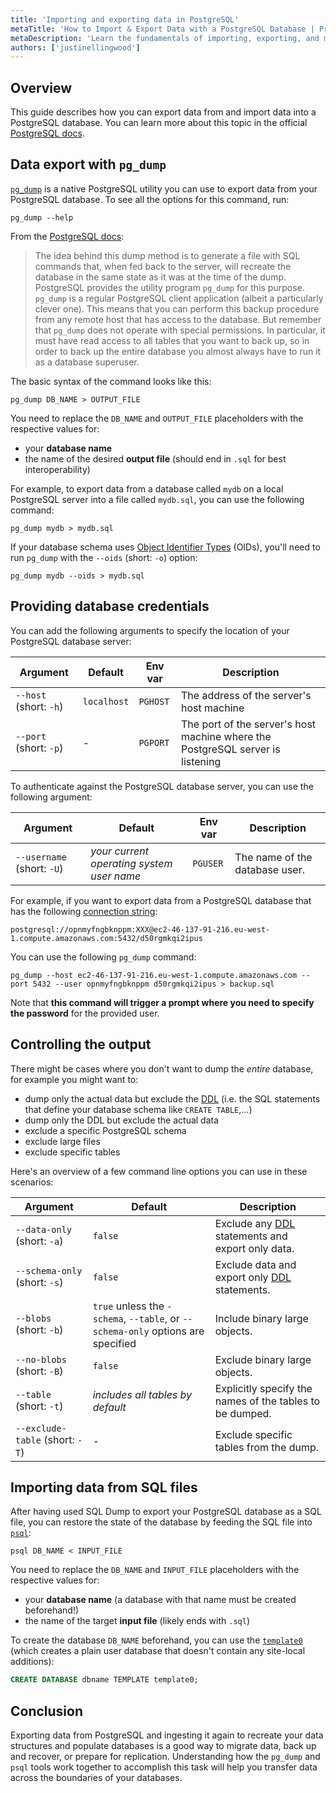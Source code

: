 ```yaml
---
title: 'Importing and exporting data in PostgreSQL'
metaTitle: 'How to Import & Export Data with a PostgreSQL Database | Prisma'
metaDescription: 'Learn the fundamentals of importing, exporting, and modifying data using PostgreSQL.'
authors: ['justinellingwood']
---
```


## Overview

This guide describes how you can export data from and import data into a PostgreSQL database.  You can learn more about this topic in the official [PostgreSQL docs](https://www.postgresql.org/docs/current/backup-dump.html).

## Data export with `pg_dump`

[`pg_dump`](https://www.postgresql.org/docs/current/backup-dump.html) is a native PostgreSQL utility you can use to export data from your PostgreSQL database. To see all the options for this command, run:

```shell
pg_dump --help
```

From the [PostgreSQL docs](https://www.postgresql.org/docs/current/backup-dump.html):

> The idea behind this dump method is to generate a file with SQL commands that, when fed back to the server, will recreate the database in the same state as it was at the time of the dump.  PostgreSQL provides the utility program `pg_dump` for this purpose.
> `pg_dump` is a regular PostgreSQL client application (albeit a particularly clever one).  This means that you can perform this backup procedure from any remote host that has access to the database.  But remember that `pg_dump` does not operate with special permissions.  In particular, it must have read access to all tables that you want to back up, so in order to back up the entire database you almost always have to run it as a database superuser.

The basic syntax of the command looks like this:

```shell
pg_dump DB_NAME > OUTPUT_FILE
```

You need to replace the `DB_NAME` and `OUTPUT_FILE` placeholders with the respective values for:

* your **database name**
* the name of the desired **output file** (should end in `.sql` for best interoperability)

For example, to export data from a database called `mydb` on a local PostgreSQL server into a file called `mydb.sql`, you can use the following command:

```shell
pg_dump mydb > mydb.sql
```

If your database schema uses [Object Identifier Types](https://www.postgresql.org/docs/current/datatype-oid.html) (OIDs), you'll need to run `pg_dump` with the `--oids` (short: `-o`) option:

```shell
pg_dump mydb --oids > mydb.sql
```

## Providing database credentials

You can add the following arguments to specify the location of your PostgreSQL database server:

| Argument               | Default     | Env var  | Description                                                                    |
| ---------------------- | ----------- | -------- | ------------------------------------------------------------------------------ |
| `--host` (short: `-h`) | `localhost` | `PGHOST` | The address of the server's host machine                                       |
| `--port` (short: `-p`) | -           | `PGPORT` | The port of the server's host machine where the PostgreSQL server is listening |

To authenticate against the PostgreSQL database server, you can use the following argument:

| Argument                   | Default                                   | Env var  | Description                    |
| -------------------------- | ----------------------------------------- | -------- | ------------------------------ |
| `--username` (short: `-U`) | _your current operating system user name_ | `PGUSER` | The name of the database user. |

For example, if you want to export data from a PostgreSQL database that has the following [connection string](https://www.prisma.io/docs/reference/database-connectors/postgresql):

```
postgresql://opnmyfngbknppm:XXX@ec2-46-137-91-216.eu-west-1.compute.amazonaws.com:5432/d50rgmkqi2ipus
```

You can use the following `pg_dump` command:

```shell
pg_dump --host ec2-46-137-91-216.eu-west-1.compute.amazonaws.com --port 5432 --user opnmyfngbknppm d50rgmkqi2ipus > backup.sql
```

Note that **this command will trigger a prompt where you need to specify the password** for the provided user.

## Controlling the output

There might be cases where you don't want to dump the _entire_ database, for example you might want to:

* dump only the actual data but exclude the [DDL](https://www.postgresql.org/docs/current/ddl.html) (i.e. the SQL statements that define your database schema like `CREATE TABLE`,...)
* dump only the DDL but exclude the actual data
* exclude a specific PostgreSQL schema
* exclude large files
* exclude specific tables

Here's an overview of a few command line options you can use in these scenarios:

| Argument                        | Default                                                                             | Description                                                                                      |
| ------------------------------- | ----------------------------------------------------------------------------------- | ------------------------------------------------------------------------------------------------ |
| `--data-only` (short: `-a`)     | `false`                                                                             | Exclude any [DDL](https://www.postgresql.org/docs/current/ddl.html) statements and export only data. |
| `--schema-only` (short: `-s`)   | `false`                                                                             | Exclude data and export only [DDL](https://www.postgresql.org/docs/current/ddl.html) statements.     |
| `--blobs` (short: `-b`)         | `true` unless the `-schema`, `--table`, or `--schema-only` options are specified | Include binary large objects.                                                                    |
| `--no-blobs` (short: `-B`)      | `false`                                                                             | Exclude binary large objects.                                                                    |
| `--table` (short: `-t`)         | _includes all tables by default_                                                    | Explicitly specify the names of the tables to be dumped.                                         |
| `--exclude-table` (short: `-T`) | -                                                                                   | Exclude specific tables from the dump.                                                           |

## Importing data from SQL files

After having used SQL Dump to export your PostgreSQL database as a SQL file, you can restore the state of the database by feeding the SQL file into [`psql`](https://www.postgresql.org/docs/current/app-psql.html):

```shell
psql DB_NAME < INPUT_FILE
```

You need to replace the `DB_NAME` and `INPUT_FILE` placeholders with the respective values for:

* your **database name** (a database with that name must be created beforehand!)
* the name of the target **input file** (likely ends with `.sql`)

To create the database `DB_NAME` beforehand, you can use the [`template0`](https://www.postgresql.org/docs/current/manage-ag-templatedbs.html) (which creates a plain user database that doesn't contain any site-local additions):

```sql
CREATE DATABASE dbname TEMPLATE template0;
```

## Conclusion

Exporting data from PostgreSQL and ingesting it again to recreate your data structures and populate databases is a good way to migrate data, back up and recover, or prepare for replication.  Understanding how the `pg_dump` and `psql` tools work together to accomplish this task will help you transfer data across the boundaries of your databases.
